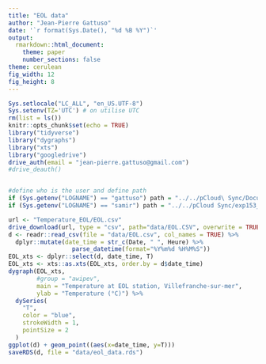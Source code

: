 ```yaml
---
title: "EOL data" 
author: "Jean-Pierre Gattuso"
date: '`r format(Sys.Date(), "%d %B %Y")`'
output:
  rmarkdown::html_document:
    theme: paper
    number_sections: false
theme: cerulean
fig_width: 12 
fig_height: 8     
---
```


```r
Sys.setlocale("LC_ALL", "en_US.UTF-8")
Sys.setenv(TZ='UTC') # on utilise UTC
rm(list = ls())
knitr::opts_chunk$set(echo = TRUE)
library("tidyverse")
library("dygraphs")
library("xts")
library("googledrive")
drive_auth(email = "jean-pierre.gattuso@gmail.com")
#drive_deauth()


#define who is the user and define path
if (Sys.getenv("LOGNAME") == "gattuso") path = "../../pCloud\ Sync/Documents/experiments/exp153_carbonates_point_B/"
if (Sys.getenv("LOGNAME") == "samir") path = "../../pCloud Sync/exp153_carbonates_point_B/"
```

```r
url <- "Temperature_EOL/EOL.csv"
drive_download(url, type = "csv", path="data/EOL.CSV", overwrite = TRUE)
d <- readr::read_csv(file = "data/EOL.csv", col_names = TRUE) %>% 
  dplyr::mutate(date_time = str_c(Date, " ", Heure) %>%
                  parse_datetime(format="%Y%m%d %H%M%S"))
EOL_xts <- dplyr::select(d, date_time, T)
EOL_xts <- xts::as.xts(EOL_xts, order.by = d$date_time)
dygraph(EOL_xts,
        #group = "awipev",
        main = "Temperature at EOL station, Villefranche-sur-mer",
        ylab = "Temperature (°C)") %>%
  dySeries(
    "T",
    color = "blue",
    strokeWidth = 1,
    pointSize = 2
  )
ggplot(d) + geom_point((aes(x=date_time, y=T)))
saveRDS(d, file = "data/eol_data.rds")
```

